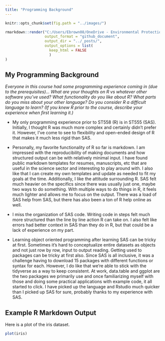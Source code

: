 ```yaml
---
title: "Programming Background"
---
```


```r
knitr::opts_chunk$set(fig.path = "../images/")
```

``` r
rmarkdown::render("C:/Users/Ebrown08/OneDrive - Environmental Protection Agency (EPA)/Profile/Documents/ST558_Git/_Rmd/2022-06-07-evanbrown-second-blog-post.Rmd", 
                  output_format = "github_document", 
                  output_dir = "../_posts/",
                  output_options = list(
                    keep_html = FALSE
                    )
)
```


## My Programming Background

*Everyone in this course had some programming experience coming in (due to the prerequisites)...*
*What are your thoughts on R vs whatever other software you've used?*
*What functionality do you like about R?*
*What parts do you miss about your other language?*
*Do you consider R a difficult language to learn? (If you knew R prior to the course, describe your experience when first learning it.)*


- My only programming experience prior to ST558 (R) is in ST555 (SAS). Initially, I thought R was much more complex and certainly didn't prefer it. However, I've come to see to flexibility and open-ended design of R that makes it much less rigid than SAS. 

- Personally, my favorite functionality of R so far is markdown. I am impressed with the reproducibility of making documents and how structured output can be with relatively minimal input. I have found public markdown templates for resumes, manuscripts, etc that are useful in the science sector and interesting to play around with. I also like that I can create my own templates and update as needed to fit my goals at the time. Additionally, I like the attitude surrounding R. SAS felt much heavier on the specifics since there was usually just one, maybe two ways to do something. With multiple ways to do things in R, it feels much lighter and allows me to focus on the output. There was a load of SAS help from SAS, but there has also been a ton of R help online as well.

- I miss the organization of SAS code. Writing code in steps felt much more structured than the line by line action R can take on. I also felt like errors had better context in SAS than they do in R, but that could be a lack of experience on my part.

- Learning object oriented programming after learning SAS can be tricky at first. Sometimes it's hard to conceptualize entire datasets as objects and not just row by row, input to output reading. Getting used to packages can be tricky at first also. Since SAS is all inclusive, it was a challenge having to download 15 packages with different functions or syntax for each. However, I do like that we're able to stick with the tidyverse as a way to keep consistent. At work, data.table and ggplot are the two packages we primarily use and once familiarizing myself with those and doing some practical applications with example code, it all started to click. I have picked up the language and Rstudio much quicker than I picked up SAS for sure, probably thanks to my experience with SAS. 



## Example R Markdown Output

Here is a plot of the iris dataset.
```r
plot(iris)
```

